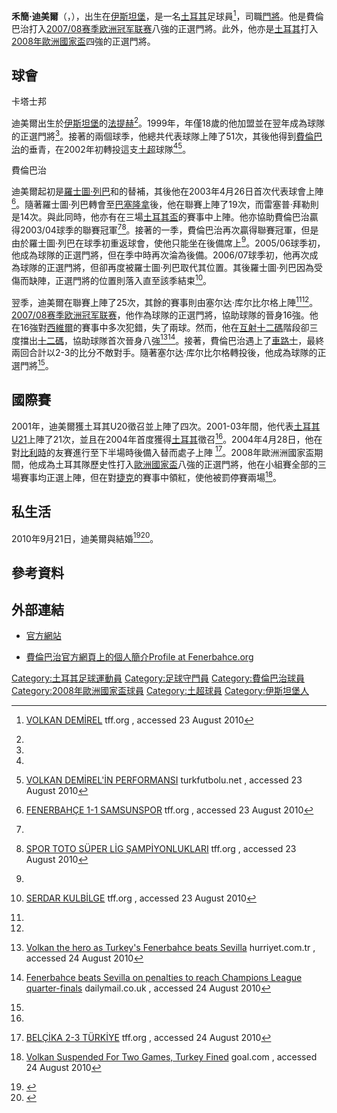 {{noteta
|G1=足球
|G2=uefa
|T=zh-hans:沃尔坎·德米雷尔;zh-hk:禾簡·迪美爾;zh-tw:沃爾坎·德米雷爾;
|1=zh-hans:沃尔坎·德米雷尔;zh-hk:禾簡·迪美爾;zh-tw:沃爾坎·德米雷爾;
|2=zh-hans:德米雷尔;zh-hk:迪美爾;zh-tw:德米雷爾;
|3=zh-hans:伊斯坦布尔;zh-hk:伊斯坦堡;zh-tw:伊斯坦堡;
|4=zh-hans:鲁斯图·热奇拜尔;zh-hk:羅士圖·列巴;zh-tw:魯斯圖·雷茨貝爾;
}}
{{Infobox football biography 2
| playername          =禾簡·迪美爾<br>''Volkan Demirel''
| image = Volkan Demirel'14.JPG
| image_size = 300px
| caption             =
| fullname            = Volkan Demirel
| dateofbirth         = {{birth date and age|1981|10|27}}
| cityofbirth         = [[伊斯坦堡|伊斯坦堡]]
| countryofbirth      = [[土耳其|土耳其]]
| height              = {{height|m=1.91}}
| position            = [[門將|門將]]
| currentclub = 
| youthyears1         = 1999–00
| youthclubs1         = {{Link-en|卡塔士邦|Kartalspor}}
| clubs1              = {{Link-en|卡塔士邦|Kartalspor}}
| clubs2              = [[費倫巴治體育會|費倫巴治]]
| years1 = 2000–2002
| years2 = 2002–2019
| caps1 = 51
| caps2 = 396
| goals1 = 0
| goals2 = 0
| totalcaps = 447
| totalgoals = 0
| nationalyears1      = 2001
| nationalyears2      = 2001–03
| nationalteam1       = 土耳其U20
| nationalteam2       = [[土耳其21歲以下國家足球隊|土耳其U21]]
| nationalcaps1       = 4
| nationalcaps2       = 21
| nationalgoals1      = 0
| nationalgoals2      = 0
| nationalyears3 = 2004–2014
| nationalteam3 = [[土耳其國家足球隊|土耳其]]
| nationalcaps3 = 63
| nationalgoals3 = 0
| manageryears1 = 2019–
| managerclubs1 = [[費倫巴治體育會|費倫巴治]] (assistant)
| medaltemplates      =
| club-update         = 18 October 2010
| nationalteam-update = 12 October 2010
}}

'''禾簡·迪美爾'''（{{lang-tr|'''Volkan Demirel'''}}，{{bd|1981年|10月27日|catIdx=Demirel, Volkan}}），出生在[[伊斯坦堡|伊斯坦堡]]，是一名[[土耳其|土耳其]]足球員<ref name=tff>{{tr icon}}[http://www.tff.org/Default.aspx?pageId=30&kisiID=463760 VOLKAN DEMİREL] tff.org , accessed 23 August 2010</ref>，司職[[門將|門將]]。他是費倫巴治打入[[2007/08赛季欧洲冠军联赛|2007/08赛季欧洲冠军联赛]]八強的正選門將。此外，他亦是[[土耳其國家足球隊|土耳其]]打入[[2008年歐洲國家盃|2008年歐洲國家盃]]四強的正選門將。

== 球會==
;卡塔士邦
迪美爾出生於[[伊斯坦堡|伊斯坦堡]]的[[法提赫|法提赫]]<ref name=tff />。1999年，年僅18歲的他加盟{{Link-en|卡塔士邦|Kartalspor}}並在翌年成為球隊的正選門將<ref name=tff />。接著的兩個球季，他總共代表球隊上陣了51次，其後他得到[[費倫巴治體育會|費倫巴治]]的垂青，在2002年初轉投這支[[土耳其足球超級聯賽|土超]]球隊<ref name=tff /><ref name=volkanbio>{{tr icon}}[http://www.turkfutbolu.net/fenerbahce/kadro/volkan_demirel.html VOLKAN DEMİREL'İN PERFORMANSI] {{webarchive|url=https://web.archive.org/web/20100611232407/http://turkfutbolu.net/fenerbahce/kadro/volkan_demirel.html |date=2010-06-11 }} turkfutbolu.net , accessed 23 August 2010</ref>。

;費倫巴治
迪美爾起初是[[羅士圖·列巴|羅士圖·列巴]]和{{Link-en|雷塞普·拜勒|Recep Biler}}的替補，其後他在2003年4月26日首次代表球會上陣<ref name=fenerdebut>{{tr icon}}[http://www.tff.org/Default.aspx?pageId=29&macId=16650 FENERBAHÇE 1-1 SAMSUNSPOR] tff.org , accessed 23 August 2010</ref>。隨著羅士圖·列巴轉會至[[巴塞隆拿足球會|巴塞隆拿]]後，他在聯賽上陣了19次，而雷塞普·拜勒則是14次。與此同時，他亦有在三場[[土耳其盃|土耳其盃]]的賽事中上陣。他亦協助費倫巴治贏得2003/04球季的聯賽冠軍<ref name=tff /><ref name=pastchampions>{{tr icon}}[http://www.tff.org/default.aspx?pageID=379 SPOR TOTO SÜPER LİG ŞAMPİYONLUKLARI] {{Webarchive|url=https://archive.today/20130503121014/http://www.tff.org/Default.aspx?pageId=379 |date=2013-05-03 }} tff.org , accessed 23 August 2010</ref>。接著的一季，費倫巴治再次贏得聯賽冠軍，但是由於羅士圖·列巴在球季初重返球會，使他只能坐在後備席上<ref name=pastchampions />。2005/06球季初，他成為球隊的正選門將，但在季中時再次淪為後備。2006/07球季初，他再次成為球隊的正選門將，但卻再度被羅士圖·列巴取代其位置。其後羅士圖·列巴因為受傷而缺陣，正選門將的位置則落入{{Link-en|塞尔达·库尔比尔格|Serdar Kulbilge}}直至該季結束<ref name=serdar>{{tr icon}}[http://www.tff.org/Default.aspx?pageId=30&kisiId=450998 SERDAR KULBİLGE] tff.org , accessed 23 August 2010</ref>。

翌季，迪美爾在聯賽上陣了25次，其餘的賽事則由塞尔达·库尔比尔格上陣<ref name=tff /><ref name=serdar />。[[2007/08赛季欧洲冠军联赛|2007/08赛季欧洲冠军联赛]]，他作為球隊的正選門將，協助球隊的晉身16強。他在16強對[[西維爾足球會|西維爾]]的賽事中多次犯錯，失了兩球。然而，他在[[互射十二碼|互射十二碼]]階段卻三度擋出[[十二碼|十二碼]]，協助球隊首次晉身八強<ref name=volkansevilla>{{en icon}}[http://www.hurriyet.com.tr/english/turkey/8378093.asp?gid=231&sz=57241 Volkan the hero as Turkey's Fenerbahce beats Sevilla] hurriyet.com.tr , accessed 24 August 2010</ref><ref name=clfirst>{{en icon}}[http://www.dailymail.co.uk/sport/football/article-526480/Fenerbahce-beats-Sevilla-penalties-reach-Champions-League-quarter-finals.html Fenerbahce beats Sevilla on penalties to reach Champions League quarter-finals] dailymail.co.uk , accessed 24 August 2010</ref>。接著，費倫巴治遇上了[[車路士足球會|車路士]]，最終兩回合計以2-3的比分不敵對手。隨著塞尔达·库尔比尔格轉投{{Link-en|高士里斯堡|Kocaelispor}}後，他成為球隊的正選門將<ref name=tff />。

==國際賽==
2001年，迪美爾獲土耳其U20徵召並上陣了四次。2001-03年間，他代表[[土耳其21歲以下國家足球隊|土耳其U21]]上陣了21次，並且在2004年首度獲得[[土耳其國家足球隊|土耳其]]徵召<ref name=tff />。2004年4月28日，他在對[[比利時國家足球隊|比利時]]的友賽進行至下半場時後備入替而處子上陣 <ref name=ntdebut>{{tr icon}}[http://www.tff.org/Default.aspx?pageId=29&macId=4713 BELÇİKA 2-3 TÜRKİYE] tff.org , accessed 24 August 2010</ref>。2008年歐洲洲國家盃期間，他成為土耳其隊歷史性打入[[2008年歐洲國家盃|歐洲國家盃]]八強的正選門將，他在小組賽全部的三場賽事均正選上陣，但在對[[捷克國家足球隊|捷克]]的賽事中領紅，使他被罰停賽兩場<ref name=suspension>{{en icon}}[http://www.goal.com/en/news/476/euro-2008/2008/06/18/741504/volkan-suspended-for-two-games-turkey-fined Volkan Suspended For Two Games, Turkey Fined] goal.com , accessed 24 August 2010</ref>。

==私生活==
2010年9月21日，迪美爾與{{Link-en|2009年比利時小姐|Miss Belgium 2009}}{{Link-en|澤伊內普·塞韋爾|Zeynep Sever}}結婚<ref>{{tr icon}}{{cite web | url = http://fenerbahce.org/fb2008/detay.asp?ContentID=20895 | title = Volkan Demirel dünya evine girdi | publisher = fenerbahce.org | accessdate = 22 September 2010 | archive-url = https://web.archive.org/web/20100924142921/http://www.fenerbahce.org/fb2008/detay.asp?ContentID=20895 | archive-date = 2010-09-24 | dead-url = yes }}</ref><ref>{{tr icon}}{{cite news |url=http://cumhuriyet.com.tr/?hn=175444 |newspaper=Cumhuriyet |title=Kaleci Volkan evlendi |date=2010-09-22 |accessdate=2010-09-22 |deadurl=yes |archiveurl=https://web.archive.org/web/20110814042715/http://cumhuriyet.com.tr/?hn=175444 |archivedate=2011-08-14 }}</ref>。

==參考資料==
{{reflist}}

==外部連結==
* {{tr icon}}[https://web.archive.org/web/20101225013501/http://www.volkandemirel1.com/ 官方網站]
*  {{tr icon}}[https://web.archive.org/web/20080206065720/http://www.fenerbahce.org/futbola/detay.asp?ContentID=36&ContentCategoryID=17 費倫巴治官方網頁上的個人簡介Profile at Fenerbahce.org]

{{2008年歐洲足球錦標賽土耳其參賽名單}}

{{DEFAULTSORT:Demirel, Volkan}}
[[Category:土耳其足球運動員|Category:土耳其足球運動員]]
[[Category:足球守門員|Category:足球守門員]]
[[Category:費倫巴治球員|Category:費倫巴治球員]]
[[Category:2008年歐洲國家盃球員|Category:2008年歐洲國家盃球員]]
[[Category:土超球員|Category:土超球員]]
[[Category:伊斯坦堡人|Category:伊斯坦堡人]]